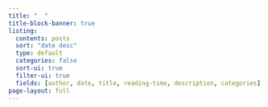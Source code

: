 ---
title: "  "
title-block-banner: true
listing:
  contents: posts
  sort: "date desc"
  type: default
  categories: false
  sort-ui: true
  filter-ui: true
  fields: [author, date, title, reading-time, description, categories]
page-layout: full
---
